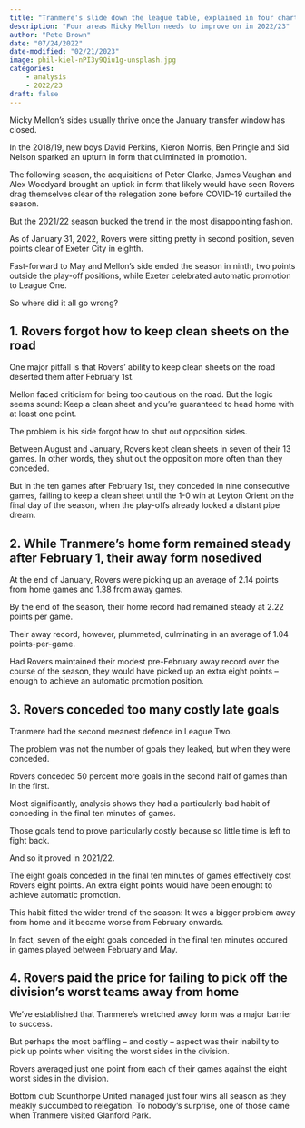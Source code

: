 ```yaml
---
title: "Tranmere's slide down the league table, explained in four charts"
description: "Four areas Micky Mellon needs to improve on in 2022/23"
author: "Pete Brown"
date: "07/24/2022"
date-modified: "02/21/2023"
image: phil-kiel-nPI3y9Qiu1g-unsplash.jpg
categories:
    - analysis
    - 2022/23
draft: false
---
```


Micky Mellon's sides usually thrive once the January transfer window has closed.

In the 2018/19, new boys David Perkins, Kieron Morris, Ben Pringle and Sid Nelson sparked an upturn in form that culminated in promotion.

The following season, the acquisitions of Peter Clarke, James Vaughan and Alex Woodyard brought an uptick in form that likely would have seen Rovers drag themselves clear of the relegation zone before COVID-19 curtailed the season.

But the 2021/22 season bucked the trend in the most disappointing fashion.

As of January 31, 2022, Rovers were sitting pretty in second position, seven points clear of Exeter City in eighth.

Fast-forward to May and Mellon's side ended the season in ninth, two points outside the play-off positions, while Exeter celebrated automatic promotion to League One.

So where did it all go wrong?

## 1. Rovers forgot how to keep clean sheets on the road

One major pitfall is that Rovers' ability to keep clean sheets on the road deserted them after February 1st.

Mellon faced criticism for being too cautious on the road. But the logic seems sound: Keep a clean sheet and you're guaranteed to head home with at least one point.

The problem is his side forgot how to shut out opposition sides.

Between August and January, Rovers kept clean sheets in seven of their 13 games. In other words, they shut out the opposition more often than they conceded.

But in the ten games after February 1st, they conceded in nine consecutive games, failing to keep a clean sheet until the 1-0 win at Leyton Orient on the final day of the season, when the play-offs already looked a distant pipe dream.

## 2. While Tranmere’s home form remained steady after February 1, their away form nosedived

At the end of January, Rovers were picking up an average of 2.14 points from home games and 1.38 from away games.

By the end of the season, their home record had remained steady at 2.22 points per game.

Their away record, however, plummeted, culminating in an average of 1.04 points-per-game.

Had Rovers maintained their modest pre-February away record over the course of the season, they would have picked up an extra eight points – enough to achieve an automatic promotion position.

## 3. Rovers conceded too many costly late goals
Tranmere had the second meanest defence in League Two.

The problem was not the number of goals they leaked, but when they were conceded.

Rovers conceded 50 percent more goals in the second half of games than in the first.

Most significantly, analysis shows they had a particularly bad habit of conceding in the final ten minutes of games.

Those goals tend to prove particularly costly because so little time is left to fight back.

And so it proved in 2021/22.

The eight goals conceded in the final ten minutes of games effectively cost Rovers eight points. An extra eight points would have been enought to achieve automatic promotion.

This habit fitted the wider trend of the season: It was a bigger problem away from home and it became worse from February onwards.

In fact, seven of the eight goals conceded in the final ten minutes occured in games played between February and May.

## 4. Rovers paid the price for failing to pick off the division’s worst teams away from home
We've established that Tranmere's wretched away form was a major barrier to success.

But perhaps the most baffling -- and costly -- aspect was their inability to pick up points when visiting the worst sides in the division.

Rovers averaged just one point from each of their games against the eight worst sides in the division.

Bottom club Scunthorpe United managed just four wins all season as they meakly succumbed to relegation. To nobody's surprise, one of those came when Tranmere visited Glanford Park.